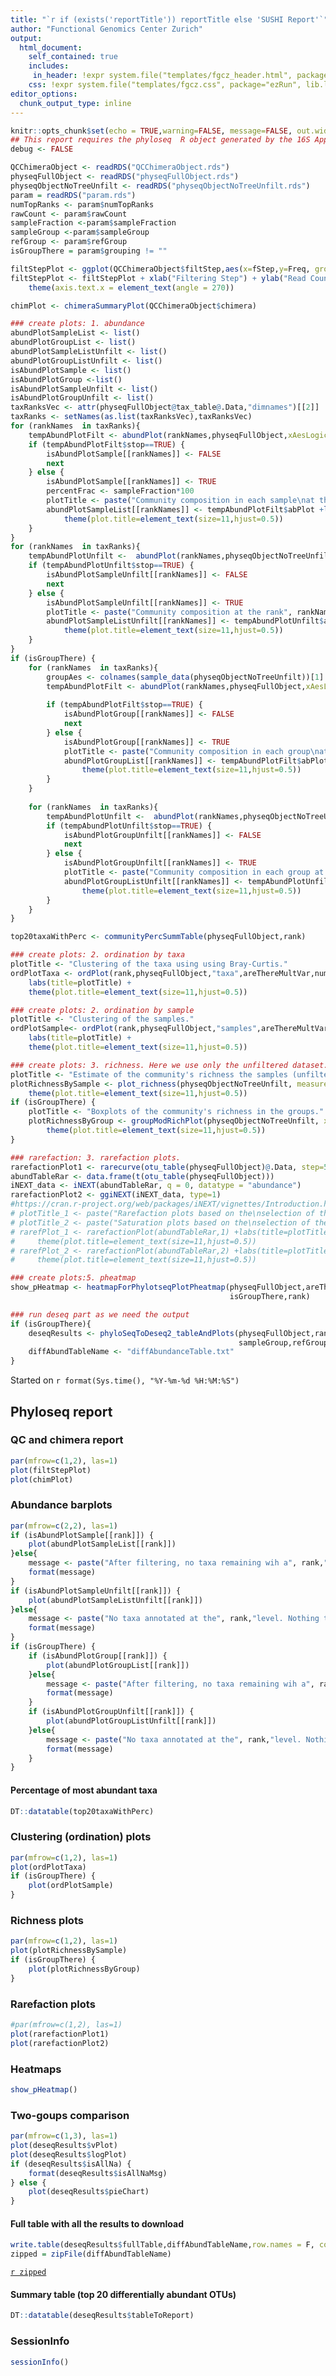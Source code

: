```yaml
---
title: "`r if (exists('reportTitle')) reportTitle else 'SUSHI Report'`"
author: "Functional Genomics Center Zurich"
output: 
  html_document:
    self_contained: true
    includes:
     in_header: !expr system.file("templates/fgcz_header.html", package="ezRun", lib.loc=.libPaths())
    css: !expr system.file("templates/fgcz.css", package="ezRun", lib.loc=.libPaths())
editor_options: 
  chunk_output_type: inline
---
```


    
```r
knitr::opts_chunk$set(echo = TRUE,warning=FALSE, message=FALSE, out.width = "49%")
## This report requires the phyloseq  R object generated by the 16S App
debug <- FALSE
```

```r
QCChimeraObject <- readRDS("QCChimeraObject.rds")
physeqFullObject <- readRDS("physeqFullObject.rds")
physeqObjectNoTreeUnfilt <- readRDS("physeqObjectNoTreeUnfilt.rds")
param = readRDS("param.rds")
numTopRanks <- param$numTopRanks 
rawCount <- param$rawCount
sampleFraction <-param$sampleFraction
sampleGroup <-param$sampleGroup
refGroup <- param$refGroup
isGroupThere = param$grouping != ""
```

```r
filtStepPlot <- ggplot(QCChimeraObject$filtStep,aes(x=fStep,y=Freq, group=sample)) + geom_line(aes(color=sample)) + geom_point(aes(color=sample)) 
filtStepPlot <- filtStepPlot + xlab("Filtering Step") + ylab("Read Count") +
    theme(axis.text.x = element_text(angle = 270))
```

```r
chimPlot <- chimeraSummaryPlot(QCChimeraObject$chimera)
```


```r
### create plots: 1. abundance
abundPlotSampleList <- list()
abundPlotGroupList <- list()
abundPlotSampleListUnfilt <- list()
abundPlotGroupListUnfilt <- list()
isAbundPlotSample <- list()
isAbundPlotGroup <-list()
isAbundPlotSampleUnfilt <- list()
isAbundPlotGroupUnfilt <- list()
taxRanksVec <- attr(physeqFullObject@tax_table@.Data,"dimnames")[[2]]
taxRanks <- setNames(as.list(taxRanksVec),taxRanksVec)
for (rankNames  in taxRanks){
    tempAbundPlotFilt <- abundPlot(rankNames,physeqFullObject,xAesLogic="S",numTopRanks,group)
    if (tempAbundPlotFilt$stop==TRUE) {
        isAbundPlotSample[[rankNames]] <- FALSE
        next
    } else {
        isAbundPlotSample[[rankNames]] <- TRUE
        percentFrac <- sampleFraction*100
        plotTitle <- paste("Community composition in each sample\nat the rank", rankNames, "for the filtered dataset. Only taxa observed at least",rawCount, "\ntimes in at least", percentFrac,"% of the samples are kept.")
        abundPlotSampleList[[rankNames]] <- tempAbundPlotFilt$abPlot +labs(title=plotTitle) + 
            theme(plot.title=element_text(size=11,hjust=0.5))
    }
}
for (rankNames  in taxRanks){
    tempAbundPlotUnfilt <-  abundPlot(rankNames,physeqObjectNoTreeUnfilt,xAesLogic="S",numTopRanks,group)
    if (tempAbundPlotUnfilt$stop==TRUE) {
        isAbundPlotSampleUnfilt[[rankNames]] <- FALSE
        next
    } else {
        isAbundPlotSampleUnfilt[[rankNames]] <- TRUE
        plotTitle <- paste("Community composition at the rank", rankNames, "\nfor the unfiltered dataset.")
        abundPlotSampleListUnfilt[[rankNames]] <- tempAbundPlotUnfilt$abPlot+labs(title=plotTitle) + 
            theme(plot.title=element_text(size=11,hjust=0.5))
    }
}
if (isGroupThere) {
    for (rankNames  in taxRanks){
        groupAes <- colnames(sample_data(physeqObjectNoTreeUnfilt))[1]
        tempAbundPlotFilt <- abundPlot(rankNames,physeqFullObject,xAesLogic="G",numTopRanks,group)
        
        if (tempAbundPlotFilt$stop==TRUE) {
            isAbundPlotGroup[[rankNames]] <- FALSE
            next
        } else {
            isAbundPlotGroup[[rankNames]] <- TRUE
            plotTitle <- paste("Community composition in each group\nat the rank", rankNames, "for the filtered dataset. Only taxa observed at least",rawCount, "\ntimes in at least", percentFrac,"% of the samples are kept.")
            abundPlotGroupList[[rankNames]] <- tempAbundPlotFilt$abPlot +labs(title=plotTitle) + 
                theme(plot.title=element_text(size=11,hjust=0.5))
        }
    }
    
    for (rankNames  in taxRanks){
        tempAbundPlotUnfilt <-  abundPlot(rankNames,physeqObjectNoTreeUnfilt,xAesLogic="G",numTopRanks,group)
        if (tempAbundPlotUnfilt$stop==TRUE) {
            isAbundPlotGroupUnfilt[[rankNames]] <- FALSE 
            next
        } else {
            isAbundPlotGroupUnfilt[[rankNames]] <- TRUE
            plotTitle <- paste("Community composition in each group at the rank", rankNames, "\nfor the unfiltered dataset.")
            abundPlotGroupListUnfilt[[rankNames]] <- tempAbundPlotUnfilt$abPlot +labs(title=plotTitle) + 
                theme(plot.title=element_text(size=11,hjust=0.5))
        }
    }
}
```

```r
top20taxaWithPerc <- communityPercSummTable(physeqFullObject,rank)
```

```r
### create plots: 2. ordination by taxa
plotTitle <- "Clustering of the taxa using using Bray-Curtis."
ordPlotTaxa <- ordPlot(rank,physeqFullObject,"taxa",areThereMultVar,numTopRanks,isGroupThere)+
    labs(title=plotTitle) + 
    theme(plot.title=element_text(size=11,hjust=0.5))
```

```r
### create plots: 2. ordination by sample
plotTitle <- "Clustering of the samples."
ordPlotSample<- ordPlot(rank,physeqFullObject,"samples",areThereMultVar,numTopRanks,isGroupThere)+
    labs(title=plotTitle) + 
    theme(plot.title=element_text(size=11,hjust=0.5))
```

```r
### create plots: 3. richness. Here we use only the unfiltered dataset.
plotTitle <- "Estimate of the community's richness the samples (unfiltered dataset)."
plotRichnessBySample <- plot_richness(physeqObjectNoTreeUnfilt, measures=c("Shannon")) +labs(title=plotTitle) + 
    theme(plot.title=element_text(size=11,hjust=0.5))
if (isGroupThere) {
    plotTitle <- "Boxplots of the community's richness in the groups."
    plotRichnessByGroup <- groupModRichPlot(physeqObjectNoTreeUnfilt, x=group,measures=c("Shannon"))+labs(title=plotTitle) + 
        theme(plot.title=element_text(size=11,hjust=0.5))
}
```

```r
### rarefaction: 3. rarefaction plots.
rarefactionPlot1 <- rarecurve(otu_table(physeqFullObject)@.Data, step=50, cex=0.5, ylab = "OTUs")
abundTableRar <- data.frame(t(otu_table(physeqFullObject)))
iNEXT_data <- iNEXT(abundTableRar, q = 0, datatype = "abundance")
rarefactionPlot2 <- ggiNEXT(iNEXT_data, type=1)
#https://cran.r-project.org/web/packages/iNEXT/vignettes/Introduction.html
# plotTitle_1 <- paste("Rarefaction plots based on the\nselection of the most abundant", numTopRanks, "ranks")
# plotTitle_2 <- paste("Saturation plots based on the\nselection of the most abundant", numTopRanks, "ranks")
# rarefPlot_1 <- rarefactionPlot(abundTableRar,1) +labs(title=plotTitle_1) + 
#     theme(plot.title=element_text(size=11,hjust=0.5))
# rarefPlot_2 <- rarefactionPlot(abundTableRar,2) +labs(title=plotTitle_2) + 
#     theme(plot.title=element_text(size=11,hjust=0.5))
```

```r
### create plots:5. pheatmap
show_pHeatmap <- heatmapForPhylotseqPlotPheatmap(physeqFullObject,areThereMultVar,
                                                 isGroupThere,rank)
```

```r
### run deseq part as we need the output
if (isGroupThere){
    deseqResults <- phyloSeqToDeseq2_tableAndPlots(physeqFullObject,rank,group=group,
                                                   sampleGroup,refGroup)
    diffAbundTableName <- "diffAbundanceTable.txt"
}
```
Started on `r format(Sys.time(), "%Y-%m-%d %H:%M:%S")`

## Phyloseq report {.tabset}
### QC and chimera report
```r
par(mfrow=c(1,2), las=1)
plot(filtStepPlot)
plot(chimPlot)
```

### Abundance barplots
```r
par(mfrow=c(2,2), las=1)
if (isAbundPlotSample[[rank]]) {
    plot(abundPlotSampleList[[rank]])
}else{
    message <- paste("After filtering, no taxa remaining wih a", rank,"annotaton. Nothing to show.")
    format(message)
}
if (isAbundPlotSampleUnfilt[[rank]]) {
    plot(abundPlotSampleListUnfilt[[rank]])
}else{
    message <- paste("No taxa annotated at the", rank,"level. Nothing to show.")
    format(message)
}
if (isGroupThere) {
    if (isAbundPlotGroup[[rank]]) {
        plot(abundPlotGroupList[[rank]])
    }else{
        message <- paste("After filtering, no taxa remaining wih a", rank,"annotaton. Nothing to show.")
        format(message)  
    }
    if (isAbundPlotGroupUnfilt[[rank]]) {
        plot(abundPlotGroupListUnfilt[[rank]])
    }else{
        message <- paste("No taxa annotated at the", rank,"level. Nothing to show.")
        format(message)
    }
}
```

#### Percentage of most abundant taxa
```r
DT::datatable(top20taxaWithPerc)
```

### Clustering (ordination) plots
```r
par(mfrow=c(1,2), las=1)
plot(ordPlotTaxa)
if (isGroupThere) {
    plot(ordPlotSample)
}
```

### Richness plots
```r
par(mfrow=c(1,2), las=1)
plot(plotRichnessBySample)
if (isGroupThere) {
    plot(plotRichnessByGroup)
}
```

### Rarefaction plots
```r
#par(mfrow=c(1,2), las=1)
plot(rarefactionPlot1)
plot(rarefactionPlot2)
```

### Heatmaps
```r
show_pHeatmap()
```

### Two-goups comparison
```r
par(mfrow=c(1,3), las=1)
plot(deseqResults$vPlot)
plot(deseqResults$logPlot)
if (deseqResults$isAllNa) {
    format(deseqResults$isAllNaMsg)
} else {
    plot(deseqResults$pieChart)
}
```

#### Full table with all the results to download
```r
write.table(deseqResults$fullTable,diffAbundTableName,row.names = F, col.names = T, quote = F,sep = "\t")
zipped = zipFile(diffAbundTableName)
```

[`r zipped`](`r zipped`)

#### Summary table (top 20 differentially abundant OTUs)
```r
DT::datatable(deseqResults$tableToReport)
```

### SessionInfo
```r
sessionInfo()
```